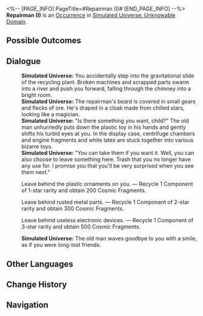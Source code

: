 <%-- [PAGE_INFO]
PageTitle=#Repairman (I)#
[END_PAGE_INFO] --%>
{{Stub}}
{{Simulated Universe Event Infobox
|id            = 24001
|title         = 
|image         = <!--TBA: SpriteOutput/Rogue/RandomEvent/PicRogueEvent_24.png-->
|domains_su    = 
|domains_swarm = 
|domains_gng   = 
|domains_du    = 
|domains_und   = Unknown
|requirements  = 
|prev          = 
|next          = 
|characters    = 
|factions      = 
|order         = 006
|order_du      = 
}}
'''Repairman (I)''' is an [[Simulated Universe/Occurrence|Occurrence]] in [[Simulated Universe: Unknowable Domain]].

==Possible Outcomes==
{{Possible Outcomes
|choice_1 = Leave behind the plastic ornaments on you.
|result_1 = Recycle 1 Component of 1-star rarity and obtain 200 Cosmic Fragments.

|choice_2 = Leave behind rusted metal parts.
|result_2 = Recycle 1 Component of 2-star rarity and obtain 300 Cosmic Fragments.

|choice_3 = Leave behind useless electronic devices.
|result_3 = Recycle 1 Component of 3-star rarity and obtain 500 Cosmic Fragments.

}}
<!--
==Gameplay Notes==
* 
-->
==Dialogue==
{{Dialogue Start}}
:'''Simulated Universe:''' You accidentally step into the gravitational slide of the recycling plant. Broken machines and scrapped parts swarm into a river and push you forward, falling through the chimney into a bright room.
:'''Simulated Universe:''' The repairman's beard is covered in small gears and flecks of ore. He's draped in a cloak made from chilled stars, looking like a magician.
:'''Simulated Universe:''' "Is there something you want, child?" The old man unhurriedly puts down the plastic toy in his hands and gently shifts his turbid eyes at you. In the display case, centrifuge chambers and engine fragments and white latex are stuck together into various bizarre toys.
:'''Simulated Universe:''' "You can take them if you want it. Well, you can also choose to leave something here. Trash that you no longer have any use for. I promise you that you'll be very surprised when you see them next."
:{{DIcon|Star}} Leave behind the plastic ornaments on you. &mdash; Recycle 1 Component of 1-star rarity and obtain 200 Cosmic Fragments.
:{{DIcon|Star}} Leave behind rusted metal parts. &mdash; Recycle 1 Component of 2-star rarity and obtain 300 Cosmic Fragments.
:{{DIcon|Star}} Leave behind useless electronic devices. &mdash; Recycle 1 Component of 3-star rarity and obtain 500 Cosmic Fragments.
:'''Simulated Universe:''' The old man waves goodbye to you with a smile, as if you were long-lost friends.
{{Dialogue End}}

==Other Languages==
{{Other Languages
|en   = Repairman (I)
|zhs  = 修补匠（其一）
|zht  = 修補匠（其一）
|ja   = {{Rubi|修理職人|しゅうりしょくにん}}（その1）
|ko   = 수리공 (1)
|es   = Artesano remendón (I)
|fr   = Réparateur (I)
|ru   = Ремонтник I
|th   = ช่างซ่อมบำรุง (1)
|vi   = Thợ Sửa Chữa (I)
|de   = Reparateur (Teil 1)
|id   = Tukang Reparasi (1)
|pt   = Faz Tudo (I)
}}

==Change History==
{{Change History|2.6}}

==Navigation==
{{Occurrence Navbox}}